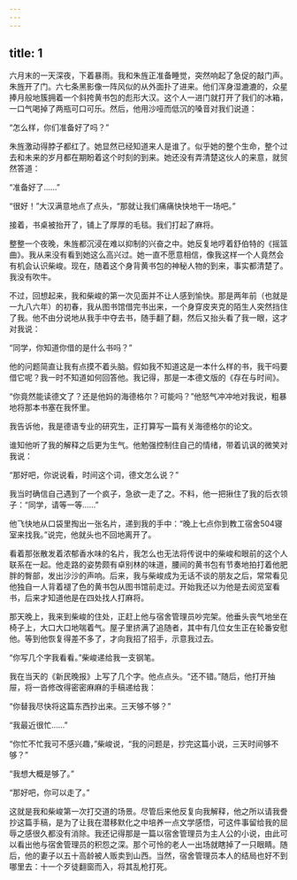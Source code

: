 ```yaml
---
---
---
```

title: 1
---




六月末的一天深夜，下着暴雨。我和朱旌正准备睡觉，突然响起了急促的敲门声。朱旌开了门。六七条黑影像一阵风似的从外面扑了进来。他们浑身湿漉漉的，众星捧月般地簇拥着一个斜挎黄书包的彪形大汉。这个人一进门就打开了我们的冰箱，一口气喝掉了两瓶可口可乐。然后，他用沙哑而低沉的嗓音对我们说道：

“怎么样，你们准备好了吗？”

朱旌激动得脖子都红了。她显然已经知道来人是谁了。似乎她的整个生命，整个过去和未来的岁月都在期盼着这个时刻的到来。她还没有弄清楚这伙人的来意，就贸然答道：

“准备好了……”

“很好！”大汉满意地点了点头，“那就让我们痛痛快快地干一场吧。”

接着，书桌被抬开了，铺上了厚厚的毛毯。我们打起了麻将。

整整一个夜晚，朱旌都沉浸在难以抑制的兴奋之中。她反复地哼着舒伯特的《摇篮曲》。我从来没有看到她这么高兴过。她一直不愿意相信，像我这样一个人竟然会有机会认识柴峻。现在，随着这个身背黄书包的神秘人物的到来，事实都清楚了。我没有吹牛。

不过，回想起来，我和柴峻的第一次见面并不让人感到愉快。那是两年前（也就是一九八六年）的初春，我从图书馆借完书出来，一个身穿皮夹克的陌生人突然挡住了我。他不由分说地从我手中夺去书，随手翻了翻，然后又抬头看了我一眼，这才对我说：

“同学，你知道你借的是什么书吗？”

他的问题简直让我有点摸不着头脑。假如我不知道这是一本什么样的书，我干吗要借它呢？我一时不知道如何回答他。我记得，那是一本德文版的《存在与时间》。

“你竟然能读德文了？还是他妈的海德格尔？可能吗？”他怒气冲冲地对我说，粗暴地将那本书塞在我怀里。

我告诉他，我是德语专业的研究生，正打算写一篇有关海德格尔的论文。

谁知他听了我的解释之后更为生气。他勉强控制住自己的情绪，带着讥讽的微笑对我说：

“那好吧，你说说看，时间这个词，德文怎么说？”

我当时确信自己遇到了一个疯子，急欲一走了之。不料，他一把揪住了我的后衣领子：“同学，请等一等……”

他飞快地从口袋里掏出一张名片，递到我的手中：“晚上七点你到教工宿舍504寝室来找我。”说完，他就头也不回地离开了。

看着那张散发着浓郁香水味的名片，我怎么也无法将传说中的柴峻和眼前的这个人联系在一起。他走路的姿势颇有卓别林的味道，腰间的黄书包有节奏地拍打着他肥胖的臀部，发出沙沙的声响。后来，我与柴峻成为无话不谈的朋友之后，常常看见他独自一人背着褪了色的黄书包从图书馆前走过。开始我还以为他是去阅览室看书，后来才知道他是在四处找人打麻将。

那天晚上，我来到柴峻的住处，正赶上他与宿舍管理员吵完架。他垂头丧气地坐在椅子上，大口大口地喘着气。屋子里挤满了追随者，其中有几位女生正在轮番安慰他。等到他恢复得差不多了，才向我招了招手，示意我过去。

“你写几个字我看看。”柴峻递给我一支钢笔。

我在当天的《新民晚报》上写了几个字。他点点头。“还不错。”随后，他打开抽屉，将一沓修改得密密麻麻的手稿递给我：

“你替我尽快将这篇东西抄出来。三天够不够？”

“我最近很忙……”

“你忙不忙我可不感兴趣，”柴峻说，“我的问题是，抄完这篇小说，三天时间够不够？”

“我想大概是够了。”

“那好吧，你可以走了。”

这就是我和柴峻第一次打交道的场景。尽管后来他反复向我解释，他之所以请我誊抄这篇手稿，是为了让我在潜移默化之中培养一点文学感悟，可这件事留给我的屈辱之感很久都没有消除。我还记得那是一篇以宿舍管理员为主人公的小说，由此可以看出他与宿舍管理员的积怨之深。那个可怜的老人一出场就瞎掉了一只眼睛。随后，他的妻子以五十高龄被人贩卖到山西。当然，宿舍管理员本人的结局也好不到哪里去：十一个歹徒翻窗而入，将其乱枪打死。